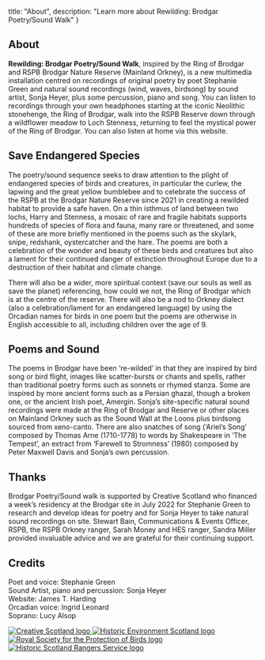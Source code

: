 

  title: "About",
  description: "Learn more about Rewilding: Brodgar Poetry/Sound Walk"
}

<section>

# About

**Rewilding: Brodgar Poetry/Sound Walk**, inspired by the Ring of Brodgar and RSPB Brodgar Nature Reserve (Mainland Orkney), is a new multimedia installation centred on recordings of original poetry by poet Stephanie Green and natural sound recordings (wind, waves, birdsong) by sound artist, Sonja Heyer, plus some percussion, piano and song. You can listen to recordings through your own headphones starting at the iconic Neolithic stonehenge, the Ring of Brodgar, walk into the RSPB Reserve down through a wildflower meadow to Loch Stenness, returning to feel the mystical power of the Ring of Brodgar. You can also listen at home via this website.

## Save Endangered Species

The poetry/sound sequence seeks to draw attention to the plight of endangered species of birds and creatures, in particular the curlew, the lapwing and the great yellow bumblebee and to celebrate the success of the RSPB at the Brodgar Nature Reserve since 2021 in creating a rewilded habitat to provide a safe haven.  On a thin isthmus of land between two lochs, Harry and Stenness, a mosaic of rare and fragile habitats supports hundreds of species of flora and fauna, many rare or threatened, and some of these are more briefly mentioned in the poems such as the skylark, snipe, redshank, oystercatcher and the hare. The poems are both a celebration of the wonder and beauty of these birds and creatures but also a lament for their continued danger of extinction throughout Europe due to a destruction of their habitat and climate change.

There will also be a wider, more spiritual context (save our souls as well as save the planet) referencing, how could we not, the Ring of Brodgar which is at the centre of the reserve. There will also be a nod to Orkney dialect (also a celebration/lament for an endangered language) by using the Orcadian names for birds in one poem but the poems are otherwise in English accessible to all, including children over the age of 9.

## Poems and Sound

The poems in Brodgar have been ‘re-wilded’ in that they are inspired by bird song or bird flight, images like scatter-bursts or chants and spells, rather than traditional poetry forms such as sonnets or rhymed stanza. Some are inspired by more ancient forms such as a Persian ghazal, though a broken one, or the ancient Irish poet, Amergin. Sonja’s site-specific natural sound recordings were made at the Ring of Brodgar and Reserve or other places on Mainland Orkney such as the Sound Wall at the Loons plus  birdsong sourced from xeno-canto. There are also snatches of song (‘Ariel’s Song’ composed by Thomas Arne (1710-1778) to words by Shakespeare in ‘The Tempest’, an extract from ‘Farewell to Stromness’ (1980) composed by Peter Maxwell Davis  and Sonja’s own percussion.

## Thanks

Brodgar Poetry/Sound walk is supported by Creative Scotland who financed a week’s residency at the Brodgar site in July 2022 for Stephanie Green to research and develop ideas for poetry and for Sonja Heyer to take natural sound recordings on site. Stewart Bain, Communications & Events Officer, RSPB, the RSPB Orkney ranger, Sarah Money and HES ranger, Sandra Miller provided invaluable advice and we are grateful for their continuing support.

## Credits

Poet and voice: Stephanie Green  
Sound Artist, piano and percussion: Sonja Heyer  
Website: James T. Harding  
Orcadian voice: Ingrid Leonard  
Soprano: Lucy Alsop

<div className="logos">
  <span className="invert-if-dark-mode">
    <a href="https://www.creativescotland.com/">
      <Image src={logoCreativeScotland} alt="Creative Scotland logo" />
    </a>
  </span>
  <span className="bg-if-dark-mode">
    <a href="https://www.historicenvironment.scot/">
      <Image src={logoHES} alt="Historic Environment Scotland logo" />
    </a>
  </span>
  <span className="bg-if-dark-mode">
    <a href="https://www.rspb.org.uk/">
      <Image src={logoRSPB} alt="Royal Society for the Protection of Birds logo" />
    </a>
  </span>
  <span>
    <a href="https://www.historicenvironment.scot/learn/ranger-service/">
      <Image src={logoRangers} alt="Historic Scotland Rangers Service logo" />
    </a>
  </span>
</div>

</section>

